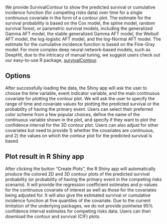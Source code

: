 We provide SurvivalContour to show the predicted survival or cumulative incidence function (for competing risks data) over time for a single continuous covariate in the form of a contour plot. The estimate for the survival probability is based on the Cox model, the spline model, random survival forest, or parametric survival models, including the generalized Gamma AFT model, the stable generalized Gamma AFT model, the Weibull AFT model, the log-logistic AFT model, and the log-Normal AFT model. The estimate for the cumulative incidence function is based on the Fine-Gray model. For more complex deep neural network-based models, such as DeepHit, due to the intricacy of manual tuning, we suggest users check out our easy-to-use R package,  [survivalContour](https://github.com/YushuShi/survivalContour).

## Options

After successfully loading the data, the Shiny app will ask the user to choose the time variable, event indicator variable, and the main continuous covariate for plotting the contour plot. We will ask the user to specify the range of time and covariate values for plotting the predicted survival or the probability of having the primary event. Users can select their preferred color scheme from a few popular choices, define the name of the continuous variable shown in the plot, and specify if they want to plot the confidence interval for the 3D contour plot. Users can also adjust for other covariates but need to provide 1) whether the covariates are continuous, and 2) the values on which the contour plot for the predicted survival is based.

## Plot result in R Shiny app

After clicking the button “Create Plots”, the R Shiny app will automatically produce the colored 2D and 3D contour plots of the predicted survival probability (or probability of having the primary event in the competing risks scenario). It will provide the regression coefficient estimates and p-values for the continuous covariate of interest as well as those for the covariates being adjusted for. It will also give the estimated survival or cumulative incidence function at five quantiles of the covariate. Due to the current limitation of the underlying packages, we do not provide pointwise 95% confidence interval estimates for competing risks data. Users can then download the contour and survival (CIF) plots.



